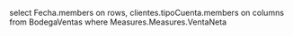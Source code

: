 select Fecha.members on rows,
clientes.tipoCuenta.members on columns
from BodegaVentas
where Measures.Measures.VentaNeta
